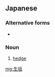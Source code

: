 ==Japanese==
{{ja-kanjitab|い|かき|k2=がき|o1=け|yomi=kun|r=y}}

===Alternative forms===
* {{l/ja|生け垣}}

===Noun===
{{ja-noun|いけがき}}

# [[hedge]]

[[mg:生垣]]